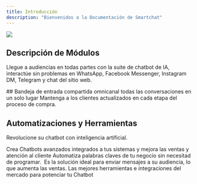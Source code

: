 ```yaml
---
title: Introducción
description: "Bienvenidos a la Documentación de Smartchat"
---
```


![](/images/Iso-Color\(2\).png)

## Descripción de Módulos

Llegue a audiencias en todas partes con la suite de chatbot de IA, interactúe sin problemas en WhatsApp, Facebook Messenger, Instagram DM, Telegram y chat del sitio web.

<CardGroup cols={2}>
  <Card title="Inbox" icon="inbox" href="https://ayuda.smartchat.io/essentials/inbox">
    ## Bandeja de entrada compartida omnicanal todas las conversaciones en un solo lugar
  </Card>

  <Card title="Embudos de Ventas" icon="filter" href="https://ayuda.smartchat.io/essentials/pipelines">
    Mantenga a los clientes actualizados en cada etapa del proceso de compra.
  </Card>
</CardGroup>

## Automatizaciones y Herramientas

Revolucione su chatbot con inteligencia artificial.

<CardGroup cols={2}>
  <Card title="Workflows" icon="shuffle" href="https://ayuda.smartchat.io/essentials/flujos">
    Crea Chatbots avanzados integrados a tus sistemas y mejora las ventas y atención al cliente
  </Card>

  <Card title="Respuestas Automatizadas" icon="robot" href="https://ayuda.smartchat.io/essentials/respuestas">
    Automatiza palabras claves de tu negocio sin necesitad de programar.
  </Card>

  <Card title="Campañas de Marketing" icon="megaphone" href="https://ayuda.smartchat.io/essentials/broadcast">
     Es la solución ideal para enviar mensajes   a su audiencia, lo que  aumenta las ventas.
  </Card>

  <Card title="Herramientas" icon="screwdriver-wrench" href="https://ayuda.smartchat.io/essentials/herramientas">
    Las mejores herramientas e integraciones del mercado para potenciar tu Chatbot
  </Card>
</CardGroup>